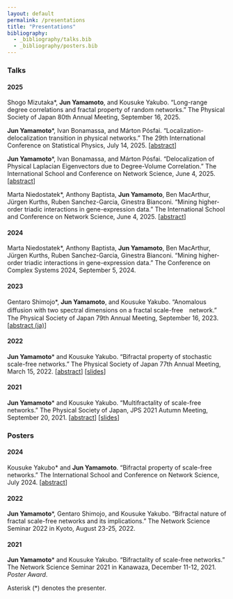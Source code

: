 ```yaml
---
layout: default
permalink: /presentations
title: "Presentations"
bibliography:
  - _bibliography/talks.bib
  - _bibliography/posters.bib
---
```


### Talks

#### 2025

Shogo Mizutaka\*, **Jun Yamamoto**, and Kousuke Yakubo. 
"Long-range degree correlations and fractal property of random networks." 
The Physical Society of Japan 80th Annual Meeting,
September 16, 2025.

**Jun Yamamoto**\*, Ivan Bonamassa, and Márton Pósfai.
"Localization-delocalization transition in physical networks."
The 29th International Conference on Statistical Physics,
July 14, 2025.
\[[abstract](./assets/files/abstract/statphys29_abstract.pdf)\]

**Jun Yamamoto**\*, Ivan Bonamassa, and Márton Pósfai. 
"Delocalization of Physical Laplacian Eigenvectors due to Degree-Volume Correlation."
The International School and Conference on Network Science, 
June 4, 2025.
\[[abstract](./assets/files/abstract/netsci2025_abstract.pdf)\]

Marta Niedostatek\*, Anthony Baptista, **Jun Yamamoto**, Ben MacArthur, Jürgen Kurths, Ruben Sanchez-Garcia, Ginestra Bianconi.
"Mining higher-order triadic interactions in gene-expression data."
The International School and Conference on Network Science, 
June 4, 2025.
\[[abstract](./assets/files/abstract/netsci2025_abstract_triadic.pdf)\]

#### 2024

Marta Niedostatek\*, Anthony Baptista, **Jun Yamamoto**, Ben MacArthur, Jürgen Kurths, Ruben Sanchez-Garcia, Ginestra Bianconi.
"Mining higher-order triadic interactions in gene-expression data."
The Conference on Complex Systems 2024, 
September 5, 2024.

#### 2023

Gentaro Shimojo\*, **Jun Yamamoto**, and Kousuke Yakubo.
"Anomalous diffusion with two spectral dimensions on a fractal scale-free　network."
The Physical Society of Japan 79th Annual Meeting,
September 16, 2023. 
\[[abstract (ja)](./assets/files/abstract/jps2023autumn_abstract.pdf)\]

#### 2022

**Jun Yamamoto**\* and Kousuke Yakubo. 
"Bifractal property of stochastic scale-free networks." 
The Physical Society of Japan 77th Annual Meeting,
March 15, 2022.
\[[abstract](./assets/files/abstract/jps2022spring_abstract.pdf)\]
\[[slides](./assets/files/slides/jps2022spring.pdf)\]

#### 2021

**Jun Yamamoto**\* and Kousuke Yakubo. 
"Multifractality of scale-free networks." 
The Physical Society of Japan, JPS 2021 Autumn Meeting, 
September 20, 2021.
\[[abstract](./assets/files/abstract/jps2021autumn_abstract.pdf)\]
\[[slides](./assets/files/slides/jps2021autumn.pdf)\]

### Posters

#### 2024

Kousuke Yakubo\* and **Jun Yamamoto**. 
"Bifractal property of scale-free networks." 
The International School and Conference on
Network Science, July 2024.
\[[abstract](./assets/files/abstract/netsci2024_abstract.pdf)\]

#### 2022

**Jun Yamamoto**\*, Gentaro Shimojo, and Kousuke Yakubo. 
"Bifractal nature of fractal scale-free networks and its implications." 
The Network Science Seminar 2022 in Kyoto, 
August 23-25, 2022.

#### 2021

**Jun Yamamoto**\* and Kousuke Yakubo. 
"Bifractality of scale-free networks." 
The Network Science Seminar 2021 in Kanawaza,
December 11-12, 2021. 
*Poster Award*.

::: {.callout-note style="minimal"}
Asterisk (\*) denotes the presenter.
:::
